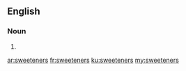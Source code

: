 ==English==

===Noun===
{{head|en|plural}}

# {{plural of|sweetener|lang=en}}

[[ar:sweeteners]]
[[fr:sweeteners]]
[[ku:sweeteners]]
[[my:sweeteners]]